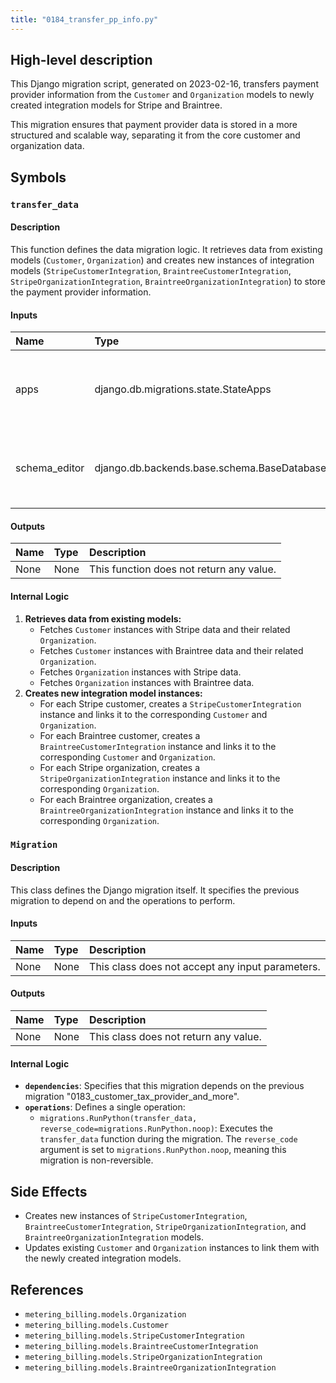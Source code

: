 ```yaml
---
title: "0184_transfer_pp_info.py"
---
```


## High-level description
This Django migration script, generated on 2023-02-16, transfers payment provider information from the `Customer` and `Organization` models to newly created integration models for Stripe and Braintree. 

This migration ensures that payment provider data is stored in a more structured and scalable way, separating it from the core customer and organization data.

## Symbols

### `transfer_data`
#### Description
This function defines the data migration logic. It retrieves data from existing models (`Customer`, `Organization`) and creates new instances of integration models (`StripeCustomerIntegration`, `BraintreeCustomerIntegration`, `StripeOrganizationIntegration`, `BraintreeOrganizationIntegration`) to store the payment provider information.

#### Inputs
| Name | Type | Description |
|:-----|:-----|:------------|
| apps | django.db.migrations.state.StateApps | Represents the current state of the Django application registry. |
| schema_editor | django.db.backends.base.schema.BaseDatabaseSchemaEditor | Provides methods for manipulating the database schema. |

#### Outputs
| Name | Type | Description |
|:-----|:-----|:------------|
| None | None | This function does not return any value. |

#### Internal Logic
1. **Retrieves data from existing models:**
    - Fetches `Customer` instances with Stripe data and their related `Organization`.
    - Fetches `Customer` instances with Braintree data and their related `Organization`.
    - Fetches `Organization` instances with Stripe data.
    - Fetches `Organization` instances with Braintree data.
2. **Creates new integration model instances:**
    - For each Stripe customer, creates a `StripeCustomerIntegration` instance and links it to the corresponding `Customer` and `Organization`.
    - For each Braintree customer, creates a `BraintreeCustomerIntegration` instance and links it to the corresponding `Customer` and `Organization`.
    - For each Stripe organization, creates a `StripeOrganizationIntegration` instance and links it to the corresponding `Organization`.
    - For each Braintree organization, creates a `BraintreeOrganizationIntegration` instance and links it to the corresponding `Organization`.

### `Migration`
#### Description
This class defines the Django migration itself. It specifies the previous migration to depend on and the operations to perform.

#### Inputs
| Name | Type | Description |
|:-----|:-----|:------------|
| None | None | This class does not accept any input parameters. |

#### Outputs
| Name | Type | Description |
|:-----|:-----|:------------|
| None | None | This class does not return any value. |

#### Internal Logic
- **`dependencies`**: Specifies that this migration depends on the previous migration "0183_customer_tax_provider_and_more".
- **`operations`**: Defines a single operation:
    - `migrations.RunPython(transfer_data, reverse_code=migrations.RunPython.noop)`: Executes the `transfer_data` function during the migration. The `reverse_code` argument is set to `migrations.RunPython.noop`, meaning this migration is non-reversible.

## Side Effects
- Creates new instances of `StripeCustomerIntegration`, `BraintreeCustomerIntegration`, `StripeOrganizationIntegration`, and `BraintreeOrganizationIntegration` models.
- Updates existing `Customer` and `Organization` instances to link them with the newly created integration models.

## References
- `metering_billing.models.Organization`
- `metering_billing.models.Customer`
- `metering_billing.models.StripeCustomerIntegration`
- `metering_billing.models.BraintreeCustomerIntegration`
- `metering_billing.models.StripeOrganizationIntegration`
- `metering_billing.models.BraintreeOrganizationIntegration`
